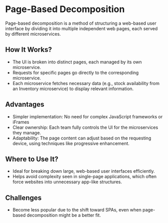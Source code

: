 # Page-Based Decomposition

Page-based decomposition is a method of structuring a web-based user interface by dividing it into multiple independent web pages, each served by different microservices.

## How It Works?

- The UI is broken into distinct pages, each managed by its own microservice.
- Requests for specific pages go directly to the corresponding microservice.
- Each microservice fetches necessary data (e.g., stock availability from an Inventory microservice) to display relevant information.

## Advantages

- Simpler implementation: No need for complex JavaScript frameworks or iFrames
- Clear ownership: Each team fully controls the UI for the microservices they manage.
- Adaptability: The page content can adjust based on the requesting device, using techniques like progressive enhancement.

## Where to Use It?

- Ideal for breaking down large, web-based user interfaces efficiently.
- Helps avoid complexity seen in single-page applications, which often force websites into unnecessary app-like structures.

## Challenges

- Become less popular due to the shift toward SPAs, even when page-based decomposition might be a better fit.
